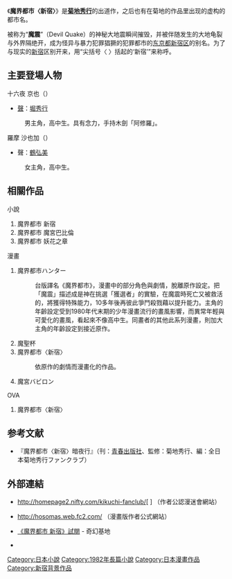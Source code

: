 {{Infobox animanga/Headerofja
|title= 魔界都市〈新宿〉
|image= 
|size= 
|caption= 
|japanese= まかいとし しんじゅく
|english= Demon City Shinjuku
|kana= 
|romaji= 
|genre= 
}}
{{Infobox animanga/Novel
|輕小說= 
|標題= 
|作者= [[菊地秀行|菊地秀行]]
|插圖= [[佐藤道明|佐藤道明]]<br/>[[恩田尚之|恩田尚之]]
|出版社= [[朝日ソノラマ|朝日ソノラマ]]
|連載雜誌= 
|label= 
|發售日= 1982年9月30日
|開始= 1982年
|結束= 
|冊數= 
|話數= 
|其他= 
}}
{{Infobox animanga/OVA
|ONA= 
|標題= 魔界都市〈新宿〉
|原案=
|原作= 菊地秀行
|導演= [[川尻善昭|川尻善昭]]
|企畫= 
|系列構成= 
|腳本= [[岡村香織|岡村香織]]
|分鏡= 
|演出= 
|人物原案= 
|人物設定= 川尻善昭
|機械設定= 
|音樂= [[篠田元一|篠田元一]]
|動畫製作= 
|製作= 
|發售日= 
|開始= 1988年
|結束= 1988年
|話數= 
|其他= 第5回日本アニメ大賞 オリジナルビデオソフト最優秀作品賞
}}
{{Infobox animanga/Manga
|標題= 魔界都市 Hunter
|作者= 菊地秀行
|作畫= [[細馬信一|細馬信一]]
|出版社= {{flagicon|JPN}} [[秋田書店|秋田書店]]<br />{{flagicon|HKG}} [[天下出版|天下出版]]
|其他出版社= 
|連載雜誌= 
|label= 
|發售日= 
|開始= 1986年
|結束= 1989年
|冊數= 全17冊
|話數= 
|其他= 脫離原作設定的漫畫
}}
{{Infobox animanga/Manga
|標題= 魔聖杯
|作者= 菊地秀行
|作畫= 細馬信一
|出版社= 秋田書店
|其他出版社= 
|連載雜誌= 
|label= 
|發售日= 
|開始= 1992年
|結束= 1992年
|冊數= 
|話數= 
|其他= 
}}
{{Infobox animanga/Manga
|標題= 魔界都市〈新宿〉
|作者= 菊地秀行
|作畫= 細馬信一
|出版社= 秋田書店
|其他出版社= 
|連載雜誌= 
|label= 
|發售日= 
|開始= 2001年
|結束= 2001年
|冊數= 全2冊
|話數= 
|其他= 
}}
{{Infobox animanga/Manga
|標題= 魔宮バビロン
|作者= 菊地秀行
|作畫= 細馬信一
|出版社= 秋田書店
|其他出版社= 
|連載雜誌= 
|label= 
|發售日= 
|開始= 2002年
|結束= 2002年
|冊數= 全2冊
|話數= 
|其他= 
}}
{{Infobox animanga/Footerofja}}
《'''魔界都市〈新宿〉'''》是'''[[菊地秀行|菊地秀行]]'''的出道作，之后也有在菊地的作品里出现的虚构的都市名。

被称为“'''魔震'''”（Devil Quake）的神秘大地震瞬间摧毁，并被伴随发生的大地龟裂与外界隔绝开，成为怪异与暴力犯罪猖獗的犯罪都市的[[东京都|东京都]][[新宿区|新宿区]]的别名。为了与现实的[[新宿|新宿]]区别开来，用“尖括号〈 〉括起的‘新宿’”来称呼。

==主要登場人物==
; 十六夜 京也（{{lang|ja|いざよい きょうや}}）
* [[聲優|聲]]：[[堀秀行|堀秀行]]
: 男主角，高中生。具有念力，手持木劍「阿修羅」。

; 羅摩 沙也加（{{lang|ja|ラマ・さやか}}）
* 聲：[[鶴弘美|鶴弘美]]
: 女主角，高中生。

==相關作品==
;小說
#魔界都市 新宿
#魔界都市 魔宮巴比倫
#魔界都市 妖花之章

;漫畫
#魔界都市ハンター
#:台版譯名《魔界都市》，漫畫中的部分角色與劇情，脫離原作設定。把「魔震」描述成是神在挑選「獲選者」的實驗，在魔震時死亡又被救活的，將獲得特殊能力，10多年後再彼此爭鬥殺戮藉以提升能力。主角的年齡設定受到1980年代末期的少年漫畫流行的畫風影響，而異常年輕與可愛化的畫風，看起來不像高中生。同畫者的其他此系列漫畫，則加大主角的年齡設定到接近原作。
#魔聖杯
#魔界都市〈新宿〉
#:依原作的劇情而漫畫化的作品。
#魔宮バビロン

;OVA
#魔界都市〈新宿〉

== 参考文献 ==
*『魔界都市〈新宿〉暗夜行』（刊：[[青春出版社|青春出版社]]、監修：菊地秀行、編：全日本菊地秀行ファンクラブ）

==外部連結==
*{{ja}}http://homepage2.nifty.com/kikuchi-fanclub/[ {{lang|ja|作家・菊地秀行先生の公認ファンクラブです}}] {{Webarchive|url=https://archive.is/20121216101253/http://homepage2.nifty.com/kikuchi-fanclub/ |date=2012-12-16 }}（作者公認漫迷會網站）
*{{ja}}http://hosomas.web.fc2.com/ {{Wayback|url=http://hosomas.web.fc2.com/ |date=20200922231310 }}（漫畫版作者公式網站）
*{{zh-tw}}[https://web.archive.org/web/20090627024051/http://www.ffoundation.com.tw/book/030122_2/index.htm 《魔界都市 新宿》試閱] - 奇幻基地
*{{imdb title|0094995|魔界都市新宿}}

{{Madhouse}}
{{DEFAULTSORT:Makai toshi 〈Shinjuku〉}}
[[Category:日本小說|Category:日本小說]]
[[Category:1982年長篇小說|Category:1982年長篇小說]]
[[Category:日本漫畫作品|Category:日本漫畫作品]]
[[Category:新宿背景作品|Category:新宿背景作品]]